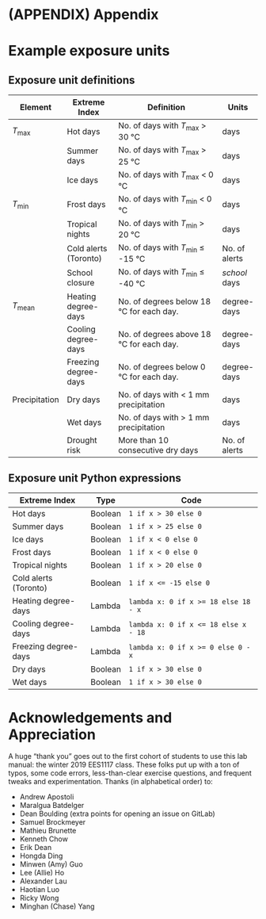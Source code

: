 # (APPENDIX) Appendix {-}

# Example exposure units {#appendix}

## Exposure unit definitions

| Element            | Extreme Index         | Definition                                  | Units          |
| ------------------ | --------------------- | ------------------------------------------- | -------------- |
| _T_<sub>max</sub>  | Hot days              | No. of days with _T_<sub>max</sub> > 30 °C  | days           |
|                    | Summer days           | No. of days with _T_<sub>max</sub> > 25 °C  | days           |
|                    | Ice days              | No. of days with _T_<sub>max</sub> < 0 °C   | days           |
| _T_<sub>min</sub>  | Frost days            | No. of days with _T_<sub>min</sub> < 0 °C   | days           |
|                    | Tropical nights       | No. of days with _T_<sub>min</sub> > 20 °C  | days           |
|                    | Cold alerts (Toronto) | No. of days with _T_<sub>min</sub> ≤ -15 °C | No. of alerts  |
|                    | School closure        | No. of days with _T_<sub>min</sub> ≤ -40 °C | _school_ days  |
| _T_<sub>mean</sub> | Heating degree-days   | No. of degrees below 18 °C for each day.    | degree-days    |
|                    | Cooling degree-days   | No. of degrees above 18 °C for each day.    | degree-days    |
|                    | Freezing degree-days  | No. of degrees below 0 °C for each day.     | degree-days    |
| Precipitation      | Dry days              | No. of days with < 1 mm precipitation       | days           |
|                    | Wet days              | No. of days with > 1 mm precipitation       | days           |
|                    | Drought risk          | More than 10 consecutive dry days           | No. of alerts  |

## Exposure unit Python expressions

| Extreme Index         | Type    | Code                                 |
| --------------------- | --------| ------------------------------------ |
| Hot days              | Boolean | `1 if x > 30 else 0`                 |
| Summer days           | Boolean | `1 if x > 25 else 0`                 |
| Ice days              | Boolean | `1 if x < 0 else 0`                  |
| Frost days            | Boolean | `1 if x < 0 else 0`                  |
| Tropical nights       | Boolean | `1 if x > 20 else 0`                 |
| Cold alerts (Toronto) | Boolean | `1 if x <= -15 else 0`               |
| Heating degree-days   | Lambda  | `lambda x: 0 if x >= 18 else 18 - x` |
| Cooling degree-days   | Lambda  | `lambda x: 0 if x <= 18 else x - 18` |
| Freezing degree-days  | Lambda  | `lambda x: 0 if x >= 0 else 0 - x`   |
| Dry days              | Boolean | `1 if x > 30 else 0`                 |
| Wet days              | Boolean | `1 if x > 30 else 0`                 |

# Acknowledgements and Appreciation {#thanks}

A huge "thank you" goes out to the first cohort of students to use this lab manual: the winter 2019 EES1117 class. These folks put up with a ton of typos, some code errors, less-than-clear exercise questions, and frequent tweaks and experimentation. Thanks (in alphabetical order) to:

 - Andrew Apostoli
 - Maralgua Batdelger
 - Dean Boulding (extra points for opening an issue on GitLab)
 - Samuel Brockmeyer
 - Mathieu Brunette
 - Kenneth Chow
 - Erik Dean
 - Hongda Ding
 - Minwen (Amy) Guo
 - Lee (Allie) Ho
 - Alexander Lau
 - Haotian Luo
 - Ricky Wong
 - Minghan (Chase) Yang

